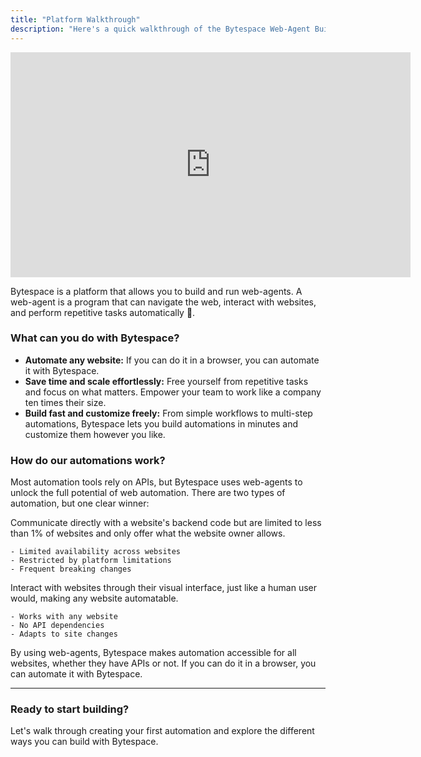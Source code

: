 ```yaml
---
title: "Platform Walkthrough"
description: "Here's a quick walkthrough of the Bytespace Web-Agent Builder, so you can be building automations like a pro in no time!"
---
```


<iframe
  width="640"
  height="360"
  src="https://www.youtube.com/embed/f5ECdI9k1Cw?si=JE6C5jbOYj4QfANQ"
  title="Bytespace Platform Overview"
  frameBorder="0"
  allow="clipboard-write; fullscreen"
  allowFullScreen
  style={{ width: '100%', borderRadius: '0.5rem' }}
></iframe>

Bytespace is a platform that allows you to build and run web-agents. A web-agent is a program that can navigate the web, interact with websites, and perform repetitive tasks automatically 🚀.

### What can you do with Bytespace?
- **Automate any website:** If you can do it in a browser, you can automate it with Bytespace.
- **Save time and scale effortlessly:** Free yourself from repetitive tasks and focus on what matters. Empower your team to work like a company ten times their size.
- **Build fast and customize freely:** From simple workflows to multi-step automations, Bytespace lets you build automations in minutes and customize them however you like.

### How do our automations work?
Most automation tools rely on APIs, but Bytespace uses web-agents to unlock the full potential of web automation. There are two types of automation, but one clear winner:

<CardGroup cols={2}>
  <Card title="APIs">
    Communicate directly with a website's backend code but are limited to less than 1% of websites and only offer what the website owner allows.

    - Limited availability across websites
    - Restricted by platform limitations
    - Frequent breaking changes
  </Card>
  <Card title="Web-Agents">
    Interact with websites through their visual interface, just like a human user would, making any website automatable.

    - Works with any website
    - No API dependencies
    - Adapts to site changes
  </Card>
</CardGroup>

By using web-agents, Bytespace makes automation accessible for all websites, whether they have APIs or not. If you can do it in a browser, you can automate it with Bytespace.

---

### Ready to start building?
Let's walk through creating your first automation and explore the different ways you can build with Bytespace.
